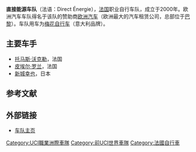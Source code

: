 '''直接能源车队'''（法语：Direct Énergie），[[法国|法国]]职业自行车队，成立于2000年。欧洲汽车车队得名于该队的赞助商[[欧洲汽车|欧洲汽车]]（欧洲最大的汽车租赁公司，总部位于[[巴黎|巴黎]]）。车队用车为[[梅花自行车|梅花自行车]]（意大利品牌）。

== 主要车手 ==
* [[托马斯·沃克勒|托马斯·沃克勒]]，法国
* [[皮埃尔·罗兰|皮埃尔·罗兰]]，法国
* [[新城幸也|新城幸也]]，日本

==参考文献==
{{reflist}}

==外部链接==
*[https://web.archive.org/web/20160117184355/http://www.teamdirectenergie.com/ 车队主页]

[[Category:UCI職業洲際車隊|Category:UCI職業洲際車隊]]
[[Category:前UCI世界車隊|Category:前UCI世界車隊]]
[[Category:法國自行車|Category:法國自行車]]